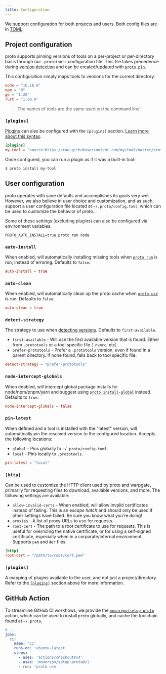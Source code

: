 ```yaml
---
title: Configuration
---
```



<HeaderLabel text="1 min" />

We support configuration for both projects and users. Both config files are in
[TOML](https://toml.io/en/).

## Project configuration

proto supports pinning versions of tools on a per-project or per-directory basis through our
`.prototools` configuration file. This file takes precedence during [version detection](./detection)
and can be created/updated with [`proto pin`](./commands/pin).

This configuration simply maps tools to versions for the current directory.

```toml title=".prototools"
node = "16.16.0"
npm = "9"
go = "1.20"
rust = "1.68.0"
```

> The names of tools are the same used on the command line!

### `[plugins]`

[Plugins](./plugins) can also be configured with the `[plugins]` section.
[Learn more about this syntax](./plugins#enabling-plugins).

```toml title=".prototools"
[plugins]
my-tool = "source:https://raw.githubusercontent.com/my/tool/master/proto-plugin.toml"
```

Once configured, you can run a plugin as if it was a built-in tool:

```shell
$ proto install my-tool
```

## User configuration

proto operates with sane defaults and accomplishes its goals very well. However, we also believe in
user choice and customization, and as such, support a user configuration file located at
`~/.proto/config.toml`, which can be used to customize the behavior of proto.

Some of these settings (excluding plugins) can also be configured via environment variables.

```shell
PROTO_AUTO_INSTALL=true proto run node
```

### `auto-install`

When enabled, will automatically installing missing tools when [`proto run`](./commands/run) is run,
instead of erroring. Defaults to `false`.

```toml title="~/.proto/config.toml"
auto-install = true
```

### `auto-clean`

When enabled, will automatically clean up the proto cache when [`proto use`](./commands/use) is run.
Defaults to `false`.

```toml title="~/.proto/config.toml"
auto-clean = true
```

### `detect-strategy`<VersionLabel version="0.23.0" />

The strategy to use when [detecting versions](./detection). Defaults to `first-available`.

- `first-available` - Will use the first available version that is found. Either from `.prototools`
  or a tool specific file (`.nvmrc`, etc).
- `prefer-prototools` - Prefer a `.prototools` version, even if found in a parent directory. If none
  found, falls back to tool specific file.

```toml title="~/.proto/config.toml"
detect-strategy = "prefer-prototools"
```

### `node-intercept-globals`

When enabled, will intercept global package installs for node/npm/pnpm/yarn and suggest using
[`proto install-global`](./commands/install-global) instead. Defaults to `true`.

```toml title="~/.proto/config.toml"
node-intercept-globals = false
```

### `pin-latest`<VersionLabel version="0.19.0" />

When defined and a tool is installed with the "latest" version, will automatically pin the resolved
version to the configured location. Accepts the following locations:

- `global` - Pins globally to `~/.proto/config.toml`.
- `local` - Pins locally to `.prototools`.

```toml title="~/.proto/config.toml"
pin-latest = "local"
```

### `[http]`<VersionLabel version="0.18.0" />

Can be used to customize the HTTP client used by proto and warpgate, primarily for requesting files
to download, available versions, and more. The following settings are available:

- `allow-invalid-certs` - When enabled, will allow invalid certificates instead of failing. This is
  an _escape hatch_ and should only be used if other settings have failed. Be sure you know what
  you're doing!
- `proxies` - A list of proxy URLs to use for requests.
- `root-cert` - The path to a root certificate to use for requests. This is useful for overriding
  the native certificate, or for using a self-signed certificate, especially when in a
  corporate/internal environment. Supports `pem` and `der` files.

```toml title="~/.proto/config.toml"
[http]
root-cert = "/path/to/root/cert.pem"
```

### `[plugins]`

A mapping of plugins available to the user, and not just a project/directory. Refer to the
[`[plugins]`](#plugins) section above for more information.

## GitHub Action

To streamline GitHub CI workflows, we provide the
[`moonrepo/setup-proto`](https://github.com/moonrepo/setup-proto) action, which can be used to
install `proto` globally, and cache the toolchain found at `~/.proto`.

```yaml title=".github/workflows/ci.yml"
# ...
jobs:
  ci:
    name: 'CI'
    runs-on: 'ubuntu-latest'
    steps:
      - uses: 'actions/checkout@v4'
      - uses: 'moonrepo/setup-proto@v1'
      - run: 'proto use'
```
